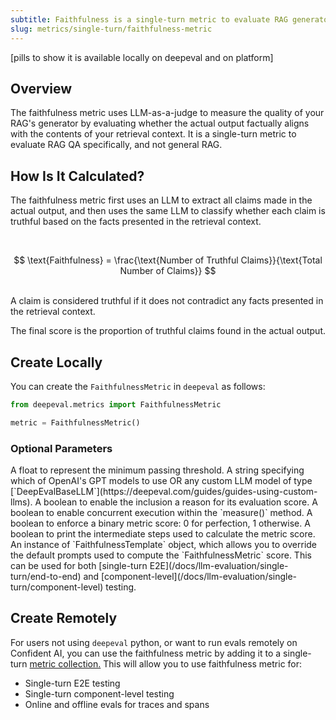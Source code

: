 ```yaml
---
subtitle: Faithfulness is a single-turn metric to evaluate RAG generators
slug: metrics/single-turn/faithfulness-metric
---
```


[pills to show it is available locally on deepeval and on platform]

## Overview

The faithfulness metric uses LLM-as-a-judge to measure the quality of your RAG's generator by evaluating whether the actual output factually aligns with the contents of your retrieval context. It is a single-turn metric to evaluate RAG QA specifically, and not general RAG.

## How Is It Calculated?

The faithfulness metric first uses an LLM to extract all claims made in the actual output, and then uses the same LLM to classify whether each claim is truthful based on the facts presented in the retrieval context.

<br />

$$
\text{Faithfulness} = \frac{\text{Number of Truthful Claims}}{\text{Total Number of Claims}}
$$

<br />

<Tip>
  A claim is considered truthful if it does not contradict any facts presented
  in the retrieval context.
</Tip>

The final score is the proportion of truthful claims found in the actual output.

## Create Locally

You can create the `FaithfulnessMetric` in `deepeval` as follows:

```python
from deepeval.metrics import FaithfulnessMetric

metric = FaithfulnessMetric()
```

### Optional Parameters

<ParamField path="threshold" type="number" default={0.5}>
  A float to represent the minimum passing threshold.
</ParamField>
<ParamField path="model" type="string | Object" default="gpt-4.1">
  A string specifying which of OpenAI's GPT models to use OR any custom LLM
  model of type
  [`DeepEvalBaseLLM`](https://deepeval.com/guides/guides-using-custom-llms).
</ParamField>
<ParamField path="include_reason" type="boolean" default={"true"}>
  A boolean to enable the inclusion a reason for its evaluation score.
</ParamField>
<ParamField path="async_mode" type="boolean" default={"true"}>
  A boolean to enable concurrent execution within the `measure()` method.
</ParamField>
<ParamField path="strict_mode" type="boolean" default={"false"}>
  A boolean to enforce a binary metric score: 0 for perfection, 1 otherwise.
</ParamField>
<ParamField path="verbose_mode" type="boolean" default={"false"}>
  A boolean to print the intermediate steps used to calculate the metric score.
</ParamField>
<ParamField
  path="evaluation_template"
  type="FaithfulnessTemplate"
  default={"deepeval's template"}
>
  An instance of `FaithfulnessTemplate` object, which allows you to override the
  default prompts used to compute the `FaithfulnessMetric` score.
</ParamField>

<Success>
  This can be used for both [single-turn
  E2E](/docs/llm-evaluation/single-turn/end-to-end) and
  [component-level](/docs/llm-evaluation/single-turn/component-level) testing.
</Success>

## Create Remotely

For users not using `deepeval` python, or want to run evals remotely on Confident AI, you can use the faithfulness metric by adding it to a single-turn [metric collection.](/metrics/metric-collections) This will allow you to use faithfulness metric for:

- Single-turn E2E testing
- Single-turn component-level testing
- Online and offline evals for traces and spans
